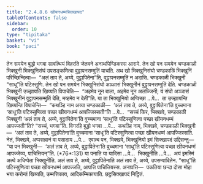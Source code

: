 ```yaml
---
title: "2.4.8.6 खीयनधम्मसिक्खापद"
tableOfContents: false
sidebar:
  order: 10
type: "tipitaka"
basket: "vi"
book: "paci"
---
```



<DynamicBreadcrumb />

<Division number="1146" book="paci">

<Paragraph number="3354" book="paci">
तेन समयेन बुद्धो भगवा सावत्थियं विहरति जेतवने अनाथपिण्डिकस्स आरामे. तेन खो पन समयेन चण्डकाळी भिक्खुनी भिक्खुनिसंघं उपसङ्कमित्वा वुट्ठापनसम्मुतिं याचति. अथ खो भिक्खुनिसंघो चण्डकाळिं भिक्खुनिं परिच्छिन्दित्वा—  “अलं ताव ते, अय्ये, वुट्ठापितेना”ति, वुट्ठापनसम्मुतिं न अदासि. चण्डकाळी भिक्खुनी “साधू”ति पटिस्सुणि. तेन खो पन समयेन भिक्खुनिसंघो अञ्ञासं भिक्खुनीनं वुट्ठापनसम्मुतिं देति. चण्डकाळी भिक्खुनी उज्झायति खिय्यति विपाचेति—  “अहमेव नून बाला, अहमेव नून अलज्जिनी; यं संघो अञ्ञासं भिक्खुनीनं वुट्ठापनसम्मुतिं देति, मय्हमेव न देती”ति.
</Paragraph>

<Paragraph number="3355" book="paci">
या ता भिक्खुनियो अप्पिच्छा …पे…  ता उज्झायन्ति खिय्यन्ति विपाचेन्ति—  “कथञ्हि नाम अय्या चण्डकाळी—  ‘अलं ताव ते, अय्ये, वुट्ठापितेना’ति वुच्चमाना ‘साधू’ति पटिस्सुणित्वा पच्छा खीयनधम्मं आपज्जिस्सती”ति …पे…  “सच्चं किर, भिक्खवे, चण्डकाळी भिक्खुनी ‘अलं ताव ते, अय्ये, वुट्ठापितेना’ति वुच्चमाना ‘साधू’ति पटिस्सुणित्वा पच्छा खीयनधम्मं आपज्जती”ति? “सच्चं, भगवा”ति. विगरहि बुद्धो भगवा …पे…  कथञ्हि नाम, भिक्खवे, चण्डकाळी भिक्खुनी—  ‘अलं ताव ते, अय्ये, वुट्ठापितेना’ति वुच्चमाना ‘साधू’ति पटिस्सुणित्वा पच्छा खीयनधम्मं आपज्जिस्सति. नेतं, भिक्खवे, अप्पसन्नानं वा पसादाय …पे…  एवञ्च पन, भिक्खवे, भिक्खुनियो इमं सिक्खापदं उद्दिसन्तु—
</Paragraph>

</Division>
<Division number="1147" book="paci">

<Paragraph number="3356" book="paci">
<Emphasis>“या पन भिक्खुनी—  ‘अलं ताव ते, अय्ये, वुट्ठापितेना’ति वुच्चमाना ‘साधू’ति पटिस्सुणित्वा पच्छा खीयनधम्मं आपज्जेय्य, पाचित्तियन्”</Emphasis>ति. (*76*:<Emphasis>131</Emphasis>)
</Paragraph>

</Division>
<Division number="1148" book="paci">

<Paragraph number="3357" book="paci">
<Emphasis>या पना</Emphasis>ति या यादिसा …पे…  <Emphasis>भिक्खुनी</Emphasis>ति …पे…  अयं इमस्मिं अत्थे अधिप्पेता भिक्खुनीति.
</Paragraph>

<Paragraph number="3358" book="paci">
<Emphasis>अलं ताव ते, अय्ये, वुट्ठापितेना</Emphasis>ति अलं ताव ते, अय्ये, उपसम्पादितेन. “साधू”ति पटिस्सुणित्वा पच्छा खीयनधम्मं आपज्जति, आपत्ति पाचित्तियस्स.
</Paragraph>

</Division>
<Division number="1149" book="paci">

<Paragraph number="3359" book="paci">
अनापत्ति—  पकतिया छन्दा दोसा मोहा भया करोन्तं खिय्यति, उम्मत्तिकाय, आदिकम्मिकायाति.

</Paragraph>
</Division>

<Paragraph number="3360" type="center" book="paci">
छट्ठसिक्खापदं निट्ठितं.
</Paragraph>